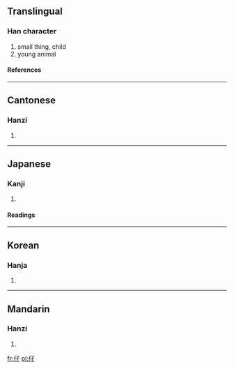 ==Translingual==
===Han character===
{{Han char|rad=人|as=03|sn=5|four=2724<sub>7</sub>|canj=人弓木 (OND)}}
# small thing, child
# young animal
====References====
{{Han ref|kx=0092.060|dkj=00367|dj=0195.090|hdz=10115.050|uh=4ED4|ud=20180|bh=A54A|bd=42314}}
----
==Cantonese==
===Hanzi===
{{yue-hanzi|jyut=|y=jai2, ji2}}
# {{defn|Cantonese}}
----
==Japanese==
===Kanji===
{{ja-kanji|grade=|rs=人03}}
# {{defn|Japanese}}
====Readings====
{{ja-readings|on=[[し]] (shi), [[さい]] (sai)|kun=[[たえる]] (taeru)}}
----
==Korean==
===Hanja===
{{ko-hanja|hangeul=자|rv=ja|mr=cha}}
# {{defn|Korean}}
----
==Mandarin==
===Hanzi===
{{cmn-hanzi|pin=[[zǐ]] (zi3)|wg=tzu<sup>3</sup>}}
# {{defn|Mandarin}}

[[fr:仔]]
[[pl:仔]]